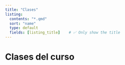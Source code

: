 ```yaml
---
title: "Clases"
listing:
  contents: "*.qmd"
  sort: "name"
  type: default
  fields: [listing_title]    # ✅ Only show the title
---
```


# Clases del curso

